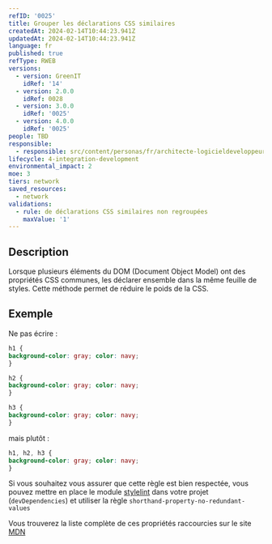 ```yaml
---
refID: '0025'
title: Grouper les déclarations CSS similaires
createdAt: 2024-02-14T10:44:23.941Z
updatedAt: 2024-02-14T10:44:23.941Z
language: fr
published: true
refType: RWEB
versions:
  - version: GreenIT
    idRef: '14'
  - version: 2.0.0
    idRef: 0028
  - version: 3.0.0
    idRef: '0025'
  - version: 4.0.0
    idRef: '0025'
people: TBD
responsible:
  - responsible: src/content/personas/fr/architecte-logicieldeveloppeur.mdx
lifecycle: 4-integration-development
environmental_impact: 2
moe: 3
tiers: network
saved_resources:
  - network
validations:
  - rule: de déclarations CSS similaires non regroupées
    maxValue: '1'
---
```


## Description

Lorsque plusieurs éléments du DOM (Document Object Model) ont des propriétés CSS communes,
les déclarer ensemble dans la même feuille de styles. Cette méthode permet de réduire le poids de la CSS.

## Exemple

Ne pas écrire :

```css
h1 {
background-color: gray; color: navy;
}

h2 {
background-color: gray; color: navy;
}

h3 {
background-color: gray; color: navy;
}
```

mais plutôt :

```css
h1, h2, h3 {
background-color: gray; color: navy;
}
```

Si vous souhaitez vous assurer que cette règle est bien respectée, vous pouvez mettre en place le module [stylelint](https://stylelint.io/)
dans votre projet (`devDependencies`) et utiliser la règle `shorthand-property-no-redundant-values`

Vous trouverez la liste complète de ces propriétés raccourcies sur le site [MDN](https://developer.mozilla.org/fr/docs/Web/CSS/Propri%C3%A9t%C3%A9s_raccourcies)
